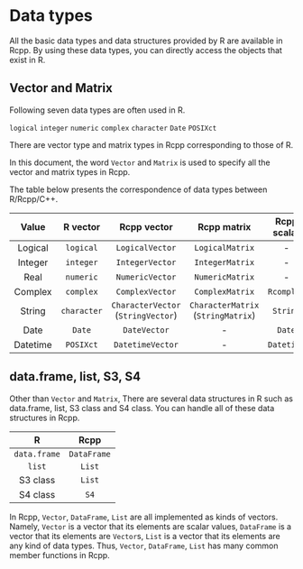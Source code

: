# Data types

All the basic data types and data structures provided by R are available in Rcpp. By using these data types, you can directly access the objects that exist in R.

## Vector and Matrix

Following seven data types are often used in R.

`logical` `integer` `numeric` `complex` `character` `Date` `POSIXct`

There are vector type and matrix types in Rcpp corresponding to those of R.

In this document, the word `Vector` and `Matrix` is used to specify all the vector and matrix types in Rcpp.

The table below presents the correspondence of data types between R/Rcpp/C++.

|Value | R vector|Rcpp vector|Rcpp matrix|Rcpp scalar|C++ scalar|
|:---:|:---:|:---:|:---:|:---:|:---:|
|Logical|`logical`  |`LogicalVector`| `LogicalMatrix`| - |`bool`|
|Integer|`integer`  |`IntegerVector`|`IntegerMatrix`|-|`int`|
|Real|`numeric` |`NumericVector`|`NumericMatrix`|-|`double`|
|Complex|`complex`  |`ComplexVector`| `ComplexMatrix`|`Rcomplex`|`complex`|
|String|`character`|`CharacterVector` (`StringVector`)| `CharacterMatrix` (`StringMatrix`)|`String`|`string`|
|Date  |`Date`     |`DateVector`|-|`Date`|-|
|Datetime  |`POSIXct`  |`DatetimeVector`|-| `Datetime` | `time_t` |


## data.frame, list, S3, S4

Other than `Vector` and `Matrix`, There are several data structures in R such as data.frame, list, S3 class and S4 class. You can handle all of these data structures in Rcpp.

|R|Rcpp|
|:---:|:---:|
|`data.frame`|`DataFrame`|
|`list`|`List`|
|S3 class|`List`|
|S4 class|`S4`|

In Rcpp, `Vector`, `DataFrame`, `List` are all implemented as kinds of vectors. Namely, `Vector` is a vector that its elements are scalar values, `DataFrame` is a vector that its elements are `Vector`s, `List` is a vector that its elements are any kind of data types. Thus, `Vector`, `DataFrame`, `List` has many common member functions in Rcpp.




